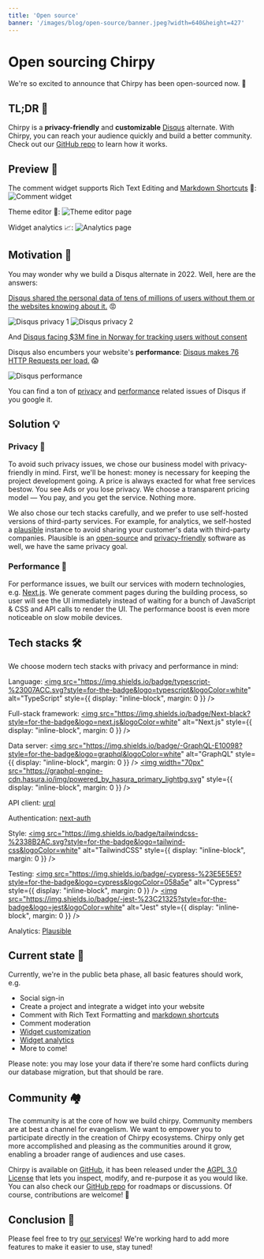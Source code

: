 ```yaml
---
title: 'Open source'
banner: '/images/blog/open-source/banner.jpeg?width=640&height=427'
---
```


# Open sourcing Chirpy

We're so excited to announce that Chirpy has been open-sourced now. 🚀

## TL;DR 🙈

Chirpy is a **privacy-friendly** and **customizable** [Disqus](https://disqus.com/) alternate. With Chirpy, you can reach your audience quickly and build a better community. Check out our [GitHub repo](https://github.com/devrsi0n/chirpy) to learn how it works.

## Preview 👀

The comment widget supports Rich Text Editing and [Markdown Shortcuts](/docs/features/markdown) 📝:
![Comment widget](/images/marketing/preview.png)

Theme editor 🎨:
![Theme editor page](/images/blog/open-source/theme.png)

Widget analytics 📈:
![Analytics page](/images/blog/open-source/analytics.png)

## Motivation 🤔

You may wonder why we build a Disqus alternate in 2022. Well, here are the answers:

[Disqus shared the personal data of tens of millions of users without them or the websites knowing about it.](https://twitter.com/martingund/status/1207327648093003777) 😡

![Disqus privacy 1](https://chirpy.dev/images/blog/open-source/disqus-1.jpeg)
![Disqus privacy 2](https://chirpy.dev/images/blog/open-source/disqus-2.jpeg)

And [Disqus facing $3M fine in Norway for tracking users without consent](https://techcrunch.com/2021/05/05/disqus-facing-3m-fine-in-norway-for-tracking-users-without-consent/)

Disqus also encumbers your website's **performance**: [Disqus makes 76 HTTP Requests per load.](https://supunkavinda.blog/disqus) 😱

![Disqus performance](https://chirpy.dev/images/blog/open-source/disqus-perf.png)

You can find a ton of [privacy](https://www.google.com.hk/search?q=disqus+privacy&oq=disqus+privacy) and [performance](https://www.google.com.hk/search?q=disqus+performance) related issues of Disqus if you google it.

## Solution 💡

### Privacy 🔐

To avoid such privacy issues, we chose our business model with privacy-friendly in mind. First, we'll be honest: money is necessary for keeping the project development going. A price is always exacted for what free services bestow. You see Ads or you lose privacy. We choose a transparent pricing model — You pay, and you get the service. Nothing more.

We also chose our tech stacks carefully, and we prefer to use self-hosted versions of third-party services. For example, for analytics, we self-hosted a [plausible](https://plausible.io/) instance to avoid sharing your customer's data with third-party companies. Plausible is an [open-source](https://github.com/plausible/analytics/) and [privacy-friendly](https://plausible.io/privacy-focused-web-analytics) software as well, we have the same privacy goal.

### Performance 🚀

For performance issues, we built our services with modern technologies, e.g. [Next.js](https://nextjs.org/). We generate comment pages during the building process, so user will see the UI immediately instead of waiting for a bunch of JavaScript & CSS and API calls to render the UI. The performance boost is even more noticeable on slow mobile devices.

## Tech stacks 🛠

We choose modern tech stacks with privacy and performance in mind:

Language: <a href="https://www.typescriptlang.org/"><img src="https://img.shields.io/badge/typescript-%23007ACC.svg?style=for-the-badge&logo=typescript&logoColor=white" alt="TypeScript" style={{ display: "inline-block", margin: 0 }} /></a>

Full-stack framework: <a href="https://nextjs.org/"><img src="https://img.shields.io/badge/Next-black?style=for-the-badge&logo=next.js&logoColor=white" alt="Next.js" style={{ display: "inline-block", margin: 0 }} /></a>

Data server: <a href="https://graphql.org"><img src="https://img.shields.io/badge/-GraphQL-E10098?style=for-the-badge&logo=graphql&logoColor=white" alt="GraphQL" style={{ display: "inline-block", margin: 0 }} /></a> <a href="https://github.com/hasura/graphql-engine"><img width="70px" src="https://graphql-engine-cdn.hasura.io/img/powered_by_hasura_primary_lightbg.svg" style={{ display: "inline-block", margin: 0 }} /></a>

API client: [urql](https://github.com/FormidableLabs/urql)

Authentication: [next-auth](https://github.com/nextauthjs/next-auth)

Style: <a href="https://tailwindcss.com/"><img src="https://img.shields.io/badge/tailwindcss-%2338B2AC.svg?style=for-the-badge&logo=tailwind-css&logoColor=white" alt="TailwindCSS" style={{ display: "inline-block", margin: 0 }} /></a>

Testing: <a href="https://www.cypress.io/"><img src="https://img.shields.io/badge/-cypress-%23E5E5E5?style=for-the-badge&logo=cypress&logoColor=058a5e" alt="Cypress" style={{ display: "inline-block", margin: 0 }} /></a> <a href="https://jestjs.io/"><img src="https://img.shields.io/badge/-jest-%23C21325?style=for-the-badge&logo=jest&logoColor=white" alt="Jest" style={{ display: "inline-block", margin: 0 }} /></a>

Analytics: [Plausible](https://github.com/plausible/analytics)

## Current state 🤟

Currently, we're in the public beta phase, all basic features should work, e.g.

- Social sign-in
- Create a project and integrate a widget into your website
- Comment with Rich Text Formatting and [markdown shortcuts](http://chirpy.dev/docs/features/markdown)
- Comment moderation
- [Widget customization](http://chirpy.dev/docs/features/theme)
- [Widget analytics](http://chirpy.dev/docs/features/analytics)
- More to come!

Please note: you may lose your data if there're some hard conflicts during our database migration, but that should be rare.

## Community 🏘

The community is at the core of how we build chirpy. Community members are at best a channel for evangelism. We want to empower you to participate directly in the creation of Chirpy ecosystems. Chirpy only get more accomplished and pleasing as the communities around it grow, enabling a broader range of audiences and use cases.

Chirpy is available on [GitHub](https://github.com/devrsi0n/chirpy), it has been released under the [AGPL 3.0 License](https://github.com/devrsi0n/chirpy/blob/main/LICENSE) that lets you inspect, modify, and re-purpose it as you would like. You can also check our [GitHub repo](https://github.com/devrsi0n/chirpy) for roadmaps or discussions. Of course, contributions are welcome! 🙌

## Conclusion 🥳

Please feel free to try [our services](https://chirpy.dev/)! We're working hard to add more features to make it easier to use, stay tuned!
